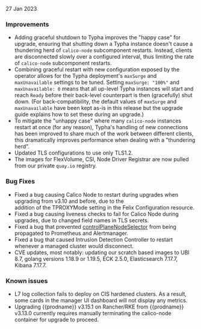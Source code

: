 27 Jan 2023

### Improvements

- Adding graceful shutdown to Typha improves the "happy case" for upgrade, ensuring that shutting down a Typha instance
  doesn't cause a thundering herd of `calico-node` subcomponent restarts. Instead, clients are disconnected slowly over a
  configured interval, thus limiting the rate of `calico-node` subcomponent restarts.
- Combining graceful restart with new configuration exposed by the operator allows for the Typha deployment's `maxSurge`
  and `maxUnavailable` settings to be tuned. Setting `maxSurge: "100%"` and `maxUnavailable: 0` means that all up-level
  Typha instances will start and reach `Ready` before their back-level counterpart is then (gracefully) shut down.
  (For back-compatibility, the default values of `maxSurge` and `maxUnavailable` have been kept as-is in this release
  but the upgrade guide explains how to set these during an upgrade.)
- To mitigate the "unhappy case" where many `calico-node` instances restart at once (for any reason), Typha's handling
  of new connections has been improved to share much of the work between different clients, this dramatically improves
  performance when dealing with a "thundering herd".
- Updated TLS configurations to use only TLS1.2.
- The images for FlexVolume, CSI, Node Driver Registrar are now pulled from our private `quay.io` registry.

### Bug Fixes

- Fixed a bug causing Calico Node to restart during upgrades when upgrading from v3.10 and before, due to the  
  addition of the TPROXYMode setting in the Felix Configuration resource.
- Fixed a bug causing liveness checks to fail for Calico Node during upgrades, due to changed field names in TLS secrets.
- Fixed a bug that prevented [controlPlaneNodeSelector](../../reference/installation/api.mdx#operator.tigera.io/v1.InstallationSpec)
  from being propagated to Prometheus and Alertmanager.
- Fixed a bug that caused Intrusion Detection Controller to restart whenever a managed cluster would disconnect.
- CVE updates, most notably: updating our scratch based images to UBI 8.7, golang versions 1.18.9 or 1.19.5, ECK 2.5.0, Elasticsearch 7.17.7, Kibana 7.17.7.

### Known issues

- L7 log collection fails to deploy on CIS hardened clusters. As a result, some cards in the manager UI dashboard will not display any metrics.
- Upgrading {{prodname}} v3.15.1 on Rancher/RKE from {{prodname}} v3.13.0 currently requires manually terminating the calico-node container for upgrade to proceed.
